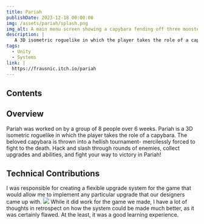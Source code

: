 ```yaml
---
title: Pariah
publishDate: 2023-12-18 00:00:00
img: /assets/pariah/splash.png
img_alt: A main menu screen showing a capybara fending off three monsters
description: |
   A 3D isometric roguelike in which the player takes the role of a capybara thrown into a hellish tournament to the death
tags:
  - Unity
  - Systems
link: |
  https://frausnic.itch.io/pariah
---
```


## Contents

## Overview
Pariah was worked on by a group of 8 people over 6 weeks. Pariah is a 3D isometric roguelike in which the player takes the role of a capybara. The beloved capybara is thrown into a hellish tournament- mercilessly forced to fight to the death. Hack and slash through rounds of enemies, collect upgrades and abilities, and fight your way to victory in Pariah!

## Technical Contributions
I was responsible for creating a flexible upgrade system for the game that would allow me to implement any particular upgrade that our designers came up with.
![](/assets/pariah/upgrades.png)
While it did work for the game we made, I have a lot of thoughts in retrospect on how the system could be made much better, as it was certainly flawed. At the least, it was a good learning experience.


